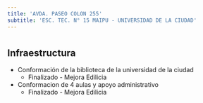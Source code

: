 ```yaml
---
title: 'AVDA. PASEO COLON 255'
subtitle: 'ESC. TEC. N° 15 MAIPU - UNIVERSIDAD DE LA CIUDAD'
---
```


#
## Infraestructura

* Conformación de la biblioteca de la universidad de la ciudad 
    + Finalizado - Mejora Edilicia 

* Conformacion de 4 aulas y apoyo administrativo 
    + Finalizado - Mejora Edilicia 



